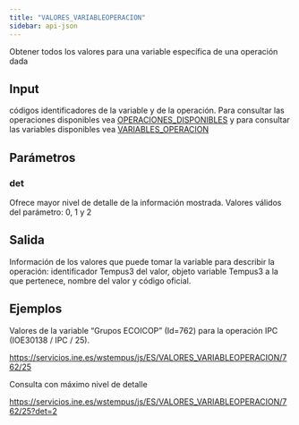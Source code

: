 ```yaml
---
title: "VALORES_VARIABLEOPERACION"
sidebar: api-json
---
```


Obtener todos los valores para una variable específica de una operación dada

## Input

códigos identificadores de la variable y de la operación. Para consultar las operaciones disponibles vea [OPERACIONES_DISPONIBLES](operaciones_disponibles.html) y para consultar las variables disponibles vea [VARIABLES_OPERACION](variables_operacion.html)

## Parámetros

### **det**

Ofrece mayor nivel de detalle de la información mostrada. Valores válidos del parámetro: 0, 1 y 2

## Salida

Información de los valores que puede tomar la variable para describir la operación: identificador Tempus3 del valor, objeto variable Tempus3 a la que pertenece, nombre del valor y código oficial.

## Ejemplos

Valores de la variable “Grupos ECOICOP" (Id=762) para la operación IPC (IOE30138 / IPC / 25).

<https://servicios.ine.es/wstempus/js/ES/VALORES_VARIABLEOPERACION/762/25>

Consulta con máximo nivel de detalle

<https://servicios.ine.es/wstempus/js/ES/VALORES_VARIABLEOPERACION/762/25?det=2>
